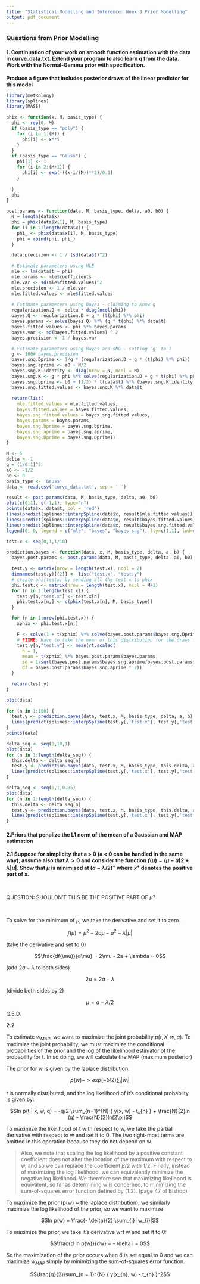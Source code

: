 ```yaml
---
title: "Statistical Modelling and Inference: Week 3 Prior Modelling"
output: pdf_document
---
```


### Questions from Prior Modelling

#### 1. Continuation of your work on smooth function estimation with the data in curve_data.txt. Extend your program to also learn q from the data. Work with the Normal-Gamma prior with specification.

**Produce a figure that includes posterior draws of the linear predictor for this model**

```r
library(metRology)
library(splines)
library(MASS)

phix <- function(x, M, basis_type) {
  phi <- rep(0, M)
  if (basis_type == "poly") {
    for (i in 1:(M)) {
      phi[i] <- x**i
    }
  }
  if (basis_type == "Gauss") {
    phi[1] <- 1
    for (i in 2:(M+1)) {
      phi[i] <- exp(-((x-i/(M))**2)/0.1)
    }
    
  }
  phi
}

post.params <- function(data, M, basis_type, delta, a0, b0) {
  N = length(data$x)
  phi = phix(data$x[1], M, basis_type)
  for (i in 2:length(data$x)) {
    phi_ <- phix(data$x[i], M, basis_type)
    phi = rbind(phi, phi_)  
  }

  data.precision <- 1 / (sd(data$t)^2)

  # Estimate parameters using MLE
  mle <- lm(data$t ~ phi)
  mle.params <- mle$coefficients
  mle.var <- sd(mle$fitted.values)^2
  mle.precision <- 1 / mle.var
  mle.fitted.values <- mle$fitted.values
  
  # Estimate parameters using Bayes - claiming to know q
  regularization.D <- delta * diag(ncol(phi))
  bayes.Q <- regularization.D + q * (t(phi) %*% phi)
  bayes.params <- solve(bayes.Q) %*% (q * t(phi) %*% data$t)
  bayes.fitted.values <- phi %*% bayes.params
  bayes.var <- sd(bayes.fitted.values) ^ 2
  bayes.precision <- 1 / bayes.var

  # Estimate parameters using Bayes and sNG - setting 'g' to 1
  g <- 100# bayes.precision
  bayes.sng.Dprime <- 1/g * (regularization.D + g * (t(phi) %*% phi))
  bayes.sng.aprime <- a0 + N/2
  bayes.sng.K.identity <- diag(nrow = N, ncol = N)
  bayes.sng.K <- g * phi %*% solve(regularization.D + g * t(phi) %*% phi) %*% t(phi)
  bayes.sng.bprime <- b0 + (1/2) * t(data$t) %*% (bayes.sng.K.identity - bayes.sng.K) %*% data$t
  bayes.sng.fitted.values <- bayes.sng.K %*% data$t
  
  return(list(
    mle.fitted.values = mle.fitted.values,
    bayes.fitted.values = bayes.fitted.values,
    bayes.sng.fitted.values = bayes.sng.fitted.values,
    bayes.params = bayes.params,
    bayes.sng.bprime = bayes.sng.bprime,
    bayes.sng.aprime = bayes.sng.aprime,
    bayes.sng.Dprime = bayes.sng.Dprime))
}

M <- 6
delta <- 1
q = (1/0.1)^2
a0 <- -1/2
b0 <- 0
basis_type <- 'Gauss'
data <- read.csv('curve_data.txt', sep = ' ')

result <- post.params(data, M, basis_type, delta, a0, b0)
plot(c(0,1), c(-1,1), type="n")
points(data$x, data$t, col = 'red')
lines(predict(splines::interpSpline(data$x, result$mle.fitted.values)), col = 'green')
lines(predict(splines::interpSpline(data$x, result$bayes.fitted.values)), col = 'blue')
lines(predict(splines::interpSpline(data$x, result$bayes.sng.fitted.values)), col = 'orange')
legend(0, 0, legend = c("mle", "bayes", "bayes sng"), lty=c(1,1), lwd=c(2.5,2.5),col=c("green", "blue", "orange"))

test.x <- seq(0,1,1/10)

prediction.bayes <- function(data, x, M, basis_type, delta, a, b) {
  bayes.post.params <- post.params(data, M, basis_type, delta, a0, b0)

  test.y <- matrix(nrow = length(test.x), ncol = 2)
  dimnames(test.y)[[2]] <- list("test.x", "test.y")
  # create phi(testx) by sending all the test x to phix
  phi.test.x <- matrix(nrow = length(test.x), ncol = M+1)
  for (n in 1:length(test.x)) {
    test.y[n,"test.x"] <- test.x[n]
    phi.test.x[n,] <- c(phix(test.x[n], M, basis_type))
  }

  for (n in 1:nrow(phi.test.x)) {
    xphix <- phi.test.x[n,]

    F <- solve(1 + t(xphix) %*% solve(bayes.post.params$bayes.sng.Dprime) %*% xphix)
    # FIXME: Have to take the mean of this distribution for the draws from the linear predictor to not look crazy, doesn't seem right
    test.y[n,"test.y"] <- mean(rt.scaled(
      n = 1,
      mean = t(xphix) %*% bayes.post.params$bayes.params,
      sd = 1/sqrt(bayes.post.params$bayes.sng.aprime/bayes.post.params$bayes.sng.bprime * F),
      df = bayes.post.params$bayes.sng.aprime * 2))
  }

  return(test.y)
}

plot(data)

for (n in 1:100) {
  test.y <- prediction.bayes(data, test.x, M, basis_type, delta, a, b)
  lines(predict(splines::interpSpline(test.y[,'test.x'], test.y[,'test.y'])), col = 'pink') 
}
points(data)

delta_seq <- seq(0,10,1)
plot(data)
for (n in 1:length(delta_seq)) {
  this.delta <- delta_seq[n]
  test.y <- prediction.bayes(data, test.x, M, basis_type, this.delta, a, b)
  lines(predict(splines::interpSpline(test.y[,'test.x'], test.y[,'test.y'])), col = 'pink') 
}

delta_seq <- seq(0,1,0.05)
plot(data)
for (n in 1:length(delta_seq)) {
  this.delta <- delta_seq[n]
  test.y <- prediction.bayes(data, test.x, M, basis_type, this.delta, a, b)
  lines(predict(splines::interpSpline(test.y[,'test.x'], test.y[,'test.y'])), col = 'pink') 
}
```


#### 2.Priors that penalize the L1 norm of the mean of a Gaussian and MAP estimation

**2.1 Suppose for simplicity that a > 0 (a < 0 can be handled in the same way), assume also that $\lambda > 0$ and consider the function $f(\mu) = (\mu - a) 2 + \lambda | \mu |$. Show that $\mu$ is minimised at $(a - \lambda / 2)^{+}$ where $x^{+}$ denotes the positive part of x.**

&nbsp;

QUESTION: SHOULDN'T THIS BE THE POSITIVE PART OF $\mu$?

&nbsp;

To solve for the minimum of $\mu$, we take the derivative and set it to zero.

$$f(\mu) = \mu^{2} - 2a\mu - a^{2} - \lambda |\mu|$$

(take the derivative and set to 0)

$$\frac{df(\mu)}{d\mu} = 2\mu - 2a + \lambda = 0$$

(add $2a - \lambda$ to both sides)

$$2\mu = 2a - \lambda$$

(divide both sides by 2)

$$\mu = a - \lambda / 2$$

Q.E.D.

**2.2**

To estimate $w_{MAP}$, we want to maximize the joint probability $p(t, X, w, q)$. To maximize the joint probability, we must maximize the conditional probabilities of the prior and the log of the likelihood estimator of the probability for t. In so doing, we will calculate the MAP (maximum posterior)

The prior for w is given by the laplace distribution:

$$p(w) -> exp{(- \delta / 2) \sum_{i} |w_{i}| }$$

$t$ is normally distributed, and the log likelihood of it's conditional probabilty is given by:

$$ln p(t | x, w, q) = -q/2 \sum_{n=1}^{N} { y(x, w) - t_{n} } + \frac{N}{2}ln (q) - \frac{N}{2}ln(2\pi)$$

To maximize the likelihood of t with respect to w, we take the partial derivative with respect to w and set it to 0. The two right-most terms are omitted in this operation because they do not depend on w.

> Also, we note that scaling the log likelihood by a positive constant coefficient does not alter the location of the maximum with respect to w, and so we can replace the coefficient $\beta/2$ with 1/2. Finally, instead of maximizing the log likelihood, we can equivalently minimize the negative log likelihood. We therefore see that maximizing likelihood is equivalent, so far as determining w is concerned, to minimizing the sum-of-squares error function defined by (1.2). (page 47 of Bishop)

To maximize the prior (p(w) ~ the laplace distribution), we similarly maximize the log likelihood of the prior, so we want to maximize

$$ln p(w) = \frac{- \delta}{2} \sum_{i} |w_{i}|$$

To maximize the prior, we take it's derivative wrt w and set it to 0:

$$\frac{d ln p(w)}{dw} = - \delta i = 0$$

So the maximization of the prior occurs when $\delta$ is set equal to 0 and we can maximize $w_{MAP}$ simply by minimizing the sum-of-squares error function.

$$\frac{q}{2}\sum_{n = 1}^{N} { y(x_{n}, w) - t_{n} }^2$$

&nbsp;

